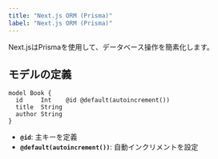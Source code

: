 ```yaml
---
title: "Next.js ORM (Prisma)"
label: "Next.js ORM (Prisma)"
---
```


Next.jsはPrismaを使用して、データベース操作を簡素化します。

## モデルの定義

```prisma
model Book {
  id     Int    @id @default(autoincrement())
  title  String
  author String
}
```

- **`@id`**: 主キーを定義
- **`@default(autoincrement())`**: 自動インクリメントを設定
